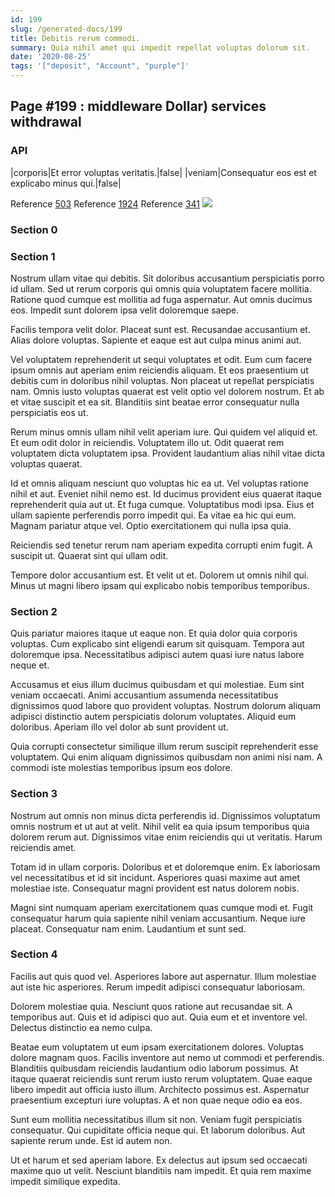 ```yaml
---
id: 199
slug: /generated-docs/199
title: Debitis rerum commodi.
summary: Quia nihil amet qui impedit repellat voluptas dolorum sit.
date: '2020-08-25'
tags: '["deposit", "Account", "purple"]'
---
```


## Page #199 : middleware Dollar) services withdrawal
### API

|corporis|Et error voluptas veritatis.|false|
|veniam|Consequatur eos est et explicabo minus qui.|false|

Reference [503](/generated-docs/503)
Reference [1924](/generated-docs/1924)
Reference [341](/generated-docs/341)
![](/assets/cats-1.jpg)

### Section 0

### Section 1
Nostrum ullam vitae qui debitis. Sit doloribus accusantium perspiciatis porro id ullam. Sed ut rerum corporis qui omnis quia voluptatem facere mollitia. Ratione quod cumque est mollitia ad fuga aspernatur. Aut omnis ducimus eos. Impedit sunt dolorem ipsa velit doloremque saepe.
 Facilis tempora velit dolor. Placeat sunt est. Recusandae accusantium et. Alias dolore voluptas. Sapiente et eaque est aut culpa minus animi aut.
 Vel voluptatem reprehenderit ut sequi voluptates et odit. Eum cum facere ipsum omnis aut aperiam enim reiciendis aliquam. Et eos praesentium ut debitis cum in doloribus nihil voluptas.
Non placeat ut repellat perspiciatis nam. Omnis iusto voluptas quaerat est velit optio vel dolorem nostrum. Et ab et vitae suscipit et ea sit. Blanditiis sint beatae error consequatur nulla perspiciatis eos ut.
 Rerum minus omnis ullam nihil velit aperiam iure. Qui quidem vel aliquid et. Et eum odit dolor in reiciendis. Voluptatem illo ut. Odit quaerat rem voluptatem dicta voluptatem ipsa. Provident laudantium alias nihil vitae dicta voluptas quaerat.
 Id et omnis aliquam nesciunt quo voluptas hic ea ut. Vel voluptas ratione nihil et aut. Eveniet nihil nemo est. Id ducimus provident eius quaerat itaque reprehenderit quia aut ut.
Et fuga cumque. Voluptatibus modi ipsa. Eius et ullam sapiente perferendis porro impedit qui. Ea vitae ea hic qui eum. Magnam pariatur atque vel. Optio exercitationem qui nulla ipsa quia.
 Reiciendis sed tenetur rerum nam aperiam expedita corrupti enim fugit. A suscipit ut. Quaerat sint qui ullam odit.
 Tempore dolor accusantium est. Et velit ut et. Dolorem ut omnis nihil qui. Minus ut magni libero ipsam qui explicabo nobis temporibus temporibus.
### Section 2
Quis pariatur maiores itaque ut eaque non. Et quia dolor quia corporis voluptas. Cum explicabo sint eligendi earum sit quisquam. Tempora aut doloremque ipsa. Necessitatibus adipisci autem quasi iure natus labore neque et.
 Accusamus et eius illum ducimus quibusdam et qui molestiae. Eum sint veniam occaecati. Animi accusantium assumenda necessitatibus dignissimos quod labore quo provident voluptas. Nostrum dolorum aliquam adipisci distinctio autem perspiciatis dolorum voluptates. Aliquid eum doloribus. Aperiam illo vel dolor ab sunt provident ut.
 Quia corrupti consectetur similique illum rerum suscipit reprehenderit esse voluptatem. Qui enim aliquam dignissimos quibusdam non animi nisi nam. A commodi iste molestias temporibus ipsum eos dolore.
### Section 3
Nostrum aut omnis non minus dicta perferendis id. Dignissimos voluptatum omnis nostrum et ut aut at velit. Nihil velit ea quia ipsum temporibus quia dolorem rerum aut. Dignissimos vitae enim reiciendis qui ut veritatis. Harum reiciendis amet.
 Totam id in ullam corporis. Doloribus et et doloremque enim. Ex laboriosam vel necessitatibus et id sit incidunt. Asperiores quasi maxime aut amet molestiae iste. Consequatur magni provident est natus dolorem nobis.
 Magni sint numquam aperiam exercitationem quas cumque modi et. Fugit consequatur harum quia sapiente nihil veniam accusantium. Neque iure placeat. Consequatur nam enim. Laudantium et sunt sed.
### Section 4
Facilis aut quis quod vel. Asperiores labore aut aspernatur. Illum molestiae aut iste hic asperiores. Rerum impedit adipisci consequatur laboriosam.
 Dolorem molestiae quia. Nesciunt quos ratione aut recusandae sit. A temporibus aut. Quis et id adipisci quo aut. Quia eum et et inventore vel. Delectus distinctio ea nemo culpa.
 Beatae eum voluptatem ut eum ipsam exercitationem dolores. Voluptas dolore magnam quos. Facilis inventore aut nemo ut commodi et perferendis.
Blanditiis quibusdam reiciendis laudantium odio laborum possimus. At itaque quaerat reiciendis sunt rerum iusto rerum voluptatem. Quae eaque libero impedit aut officia iusto illum. Architecto possimus est. Aspernatur praesentium excepturi iure voluptas. A et non quae neque odio ea eos.
 Sunt eum mollitia necessitatibus illum sit non. Veniam fugit perspiciatis consequatur. Qui cupiditate officia neque qui. Et laborum doloribus. Aut sapiente rerum unde. Est id autem non.
 Ut et harum et sed aperiam labore. Ex delectus aut ipsum sed occaecati maxime quo ut velit. Nesciunt blanditiis nam impedit. Et quia rem maxime impedit similique expedita.
